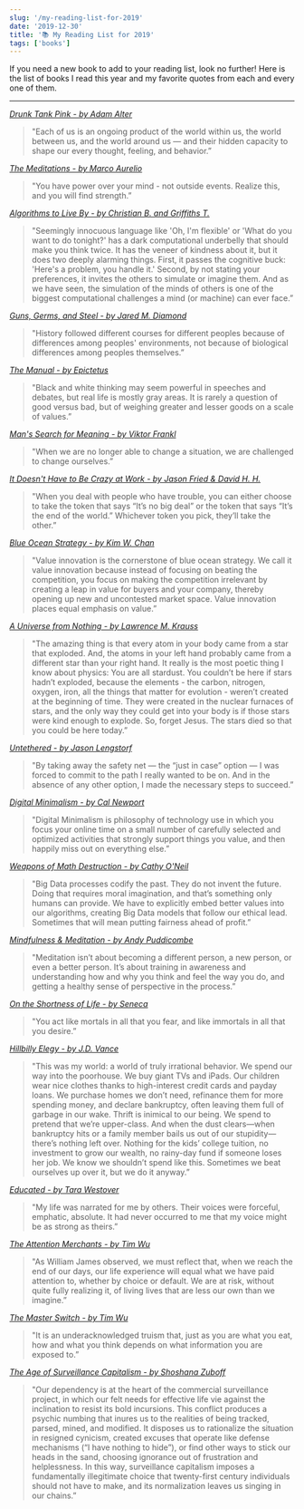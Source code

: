 ```yaml
---
slug: '/my-reading-list-for-2019'
date: '2019-12-30'
title: '📚 My Reading List for 2019'
tags: ['books']
---
```


If you need a new book to add to your reading list, look no further!
Here is the list of books I read this year and my favorite quotes from each and every one of them.

---

_<a href='http://amzn.eu/iRZVsSc' target='_blank'>Drunk Tank Pink - by Adam Alter</a>_

> "Each of us is an ongoing product of the world within us, the world between us, and the world around us — and their hidden capacity to shape our every thought, feeling, and behavior.”

_<a href='http://amzn.eu/cjeJV0z' target='_blank'>The Meditations - by Marco Aurelio</a>_

> "You have power over your mind - not outside events. Realize this, and you will find strength.”

_<a href='http://amzn.eu/8ZVkS8p' target='_blank'>Algorithms to Live By - by Christian B. and Griffiths T.</a>_

> "Seemingly innocuous language like 'Oh, I'm flexible' or 'What do you want to do tonight?' has a dark computational underbelly that should make you think twice. It has the veneer of kindness about it, but it does two deeply alarming things. First, it passes the cognitive buck: 'Here's a problem, you handle it.' Second, by not stating your preferences, it invites the others to simulate or imagine them. And as we have seen, the simulation of the minds of others is one of the biggest computational challenges a mind (or machine) can ever face.”

_<a href='http://amzn.eu/8P28TeS' target='_blank'>Guns, Germs, and Steel - by Jared M. Diamond</a>_

> "History followed different courses for different peoples because of differences among peoples' environments, not because of biological differences among peoples themselves.”

_<a href='http://amzn.eu/gMCvuIa' target='_blank'>The Manual - by Epictetus</a>_

> "Black and white thinking may seem powerful in speeches and debates, but real life is mostly gray areas. It is rarely a question of good versus bad, but of weighing greater and lesser goods on a scale of values.”

_<a href='http://amzn.eu/hK4vxli' target='_blank'>Man's Search for Meaning - by Viktor Frankl</a>_

> "When we are no longer able to change a situation, we are challenged to change ourselves.”

_<a href='http://amzn.eu/aoKzU44' target='_blank'>It Doesn't Have to Be Crazy at Work - by Jason Fried & David H. H.</a>_

> "When you deal with people who have trouble, you can either choose to take the token that says “It’s no big deal” or the token that says “It’s the end of the world.” Whichever token you pick, they’ll take the other.”

_<a href='http://amzn.eu/1qVYVNh' target='_blank'>Blue Ocean Strategy - by Kim W. Chan</a>_

> "Value innovation is the cornerstone of blue ocean strategy. We call it value innovation because instead of focusing on beating the competition, you focus on making the competition irrelevant by creating a leap in value for buyers and your company, thereby opening up new and uncontested market space. Value innovation places equal emphasis on value.”

_<a href='http://amzn.eu/aD5BecR' target='_blank'>A Universe from Nothing - by Lawrence M. Krauss</a>_

> "The amazing thing is that every atom in your body came from a star that exploded. And, the atoms in your left hand probably came from a different star than your right hand. It really is the most poetic thing I know about physics: You are all stardust. You couldn’t be here if stars hadn’t exploded, because the elements - the carbon, nitrogen, oxygen, iron, all the things that matter for evolution - weren’t created at the beginning of time. They were created in the nuclear furnaces of stars, and the only way they could get into your body is if those stars were kind enough to explode. So, forget Jesus. The stars died so that you could be here today.”

_<a href='http://amzn.eu/0DYproF' target='_blank'>Untethered - by Jason Lengstorf</a>_

> "By taking away the safety net — the “just in case” option — I was forced to commit to the path I really wanted to be on. And in the absence of any other option, I made the necessary steps to succeed.”

_<a href='http://amzn.eu/2Ikpbn1' target='_blank'>Digital Minimalism - by Cal Newport</a>_

> "Digital Minimalism is philosophy of technology use in which you focus your online time on a small number of carefully selected and optimized activities that strongly support things you value, and then happily miss out on everything else.”

_<a href='http://amzn.eu/faFZS8h' target='_blank'>Weapons of Math Destruction - by Cathy O'Neil</a>_

> "Big Data processes codify the past. They do not invent the future. Doing that requires moral imagination, and that’s something only humans can provide. We have to explicitly embed better values into our algorithms, creating Big Data models that follow our ethical lead. Sometimes that will mean putting fairness ahead of profit.”

_<a href='http://amzn.eu/2lkVeX1' target='_blank'>Mindfulness & Meditation - by Andy Puddicombe</a>_

> "Meditation isn’t about becoming a different person, a new person, or even a better person. It’s about training in awareness and understanding how and why you think and feel the way you do, and getting a healthy sense of perspective in the process.”

_<a href='http://amzn.eu/8CWUFjA' target='_blank'>On the Shortness of Life - by Seneca</a>_

> "You act like mortals in all that you fear, and like immortals in all that you desire.”

_<a href='http://amzn.eu/7GZcAQF' target='_blank'>Hillbilly Elegy - by J.D. Vance</a>_

> "This was my world: a world of truly irrational behavior. We spend our way into the poorhouse. We buy giant TVs and iPads. Our children wear nice clothes thanks to high-interest credit cards and payday loans. We purchase homes we don’t need, refinance them for more spending money, and declare bankruptcy, often leaving them full of garbage in our wake. Thrift is inimical to our being. We spend to pretend that we’re upper-class. And when the dust clears—when bankruptcy hits or a family member bails us out of our stupidity—there’s nothing left over. Nothing for the kids’ college tuition, no investment to grow our wealth, no rainy-day fund if someone loses her job. We know we shouldn’t spend like this. Sometimes we beat ourselves up over it, but we do it anyway.”

_<a href='http://amzn.eu/0eQksEG' target='_blank'>Educated - by Tara Westover</a>_

> "My life was narrated for me by others. Their voices were forceful, emphatic, absolute. It had never occurred to me that my voice might be as strong as theirs.”

_<a href='http://amzn.eu/8GDybRK' target='_blank'>The Attention Merchants - by Tim Wu</a>_

> "As William James observed, we must reflect that, when we reach the end of our days, our life experience will equal what we have paid attention to, whether by choice or default. We are at risk, without quite fully realizing it, of living lives that are less our own than we imagine.”

_<a href='http://amzn.eu/1rxrM1I' target='_blank'>The Master Switch - by Tim Wu</a>_

> "It is an underacknowledged truism that, just as you are what you eat, how and what you think depends on what information you are exposed to.”

_<a href='http://amzn.eu/9flYFcf' target='_blank'>The Age of Surveillance Capitalism - by Shoshana Zuboff</a>_

> "Our dependency is at the heart of the commercial surveillance project, in which our felt needs for effective life vie against the inclination to resist its bold incursions. This conflict produces a psychic numbing that inures us to the realities of being tracked, parsed, mined, and modified. It disposes us to rationalize the situation in resigned cynicism, created excuses that operate like defense mechanisms (“I have nothing to hide”), or find other ways to stick our heads in the sand, choosing ignorance out of frustration and helplessness. In this way, surveillance capitalism imposes a fundamentally illegitimate choice that twenty-first century individuals should not have to make, and its normalization leaves us singing in our chains.”
